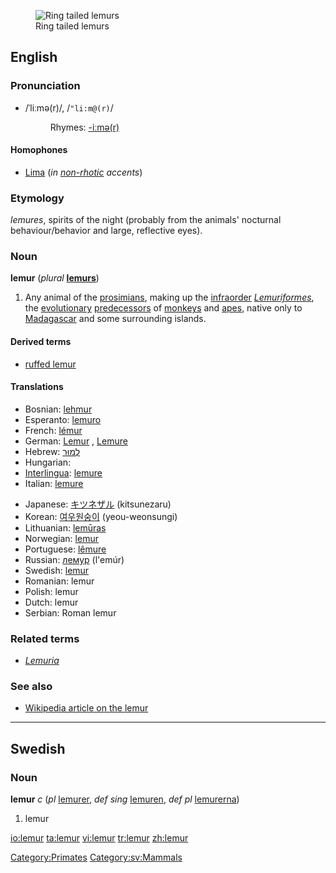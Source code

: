 {{see|Lemur}}
[[Image:Ring tailed lemurs.jpg|thumb|Ring tailed lemurs]]
==English==

{{wikipedia}}

===Pronunciation===
* /ˈliːmə(r)/, /<tt>"li:m@(r)</tt>/
*: Rhymes: [[Rhymes:English:-iːmə(r)|-iːmə(r)]]

====Homophones====
* [[Lima]] (''in [[non-rhotic]] accents'')

===Etymology===
{{L.}} ''lemures'', spirits of the night (probably from the animals' nocturnal behaviour/behavior and large, reflective eyes).

===Noun===
'''lemur''' (''plural'' '''[[lemurs]]''')

# Any animal of the [[prosimian]]s, making up the [[infraorder]] ''[[Lemuriformes]]'', the [[evolutionary]] [[predecessor]]s of [[monkey]]s and [[ape]]s, native only to [[Madagascar]] and some surrounding islands.

====Derived terms====
*[[ruffed lemur]]

====Translations====
{{trans-top|any animal of the prosimians, making up the infraorder Lemuriformes}}
* Bosnian: [[lehmur]] {{m}}
* Esperanto: [[lemuro]]
* French: [[lémur]] {{m}}
* German: [[Lemur]] {{m}}, [[Lemure]] {{m}}
* Hebrew: [[למור|לֶמוּר]]
* Hungarian: {{t|hu|makimajom}}
* [[Interlingua]]: [[lemure#Interlingua|lemure]]
* Italian: [[lemure#Italian|lemure]] {{m}}
{{trans-mid}}
* Japanese: [[キツネザル]] (kitsunezaru)
* Korean: [[여우원숭이]] (yeou-weonsungi)
* Lithuanian: [[lemūras]] {{m}}
* Norwegian: [[lemur]] {{m}}
* Portuguese: [[lêmure]] {{m}}
* Russian: [[лемур]] (l'emúr) {{m}}
* Swedish: [[lemur#Swedish|lemur]]
* Romanian: lemur
* Polish: lemur
* Dutch: lemur
* Serbian: Roman lemur
{{trans-bottom}}

===Related terms===
* ''[[Lemuria]]''

===See also===
* [[w:Lemur|Wikipedia article on the lemur]]

[[Category:Primates]]

----

==Swedish==

===Noun===
'''lemur''' ''c'' (''pl'' [[lemurer]], ''def sing'' [[lemuren]], ''def pl'' [[lemurerna]])

# lemur

[[Category:sv:Mammals]]

[[io:lemur]]
[[ta:lemur]]
[[vi:lemur]]
[[tr:lemur]]
[[zh:lemur]]